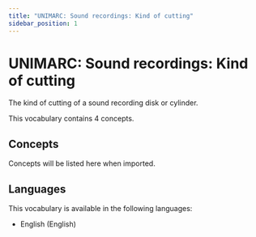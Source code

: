 ```yaml
---
title: "UNIMARC: Sound recordings: Kind of cutting"
sidebar_position: 1
---
```


# UNIMARC: Sound recordings: Kind of cutting

The kind of cutting of a sound recording disk or cylinder.

This vocabulary contains 4 concepts.

## Concepts

Concepts will be listed here when imported.

## Languages

This vocabulary is available in the following languages:
- English (English)
